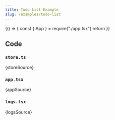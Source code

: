 ```yaml
---
title: Todo List Example
slug: /examples/todo-list
---
```




<BrowserOnly>
  {() => {
    const { App } = require("./app.tsx")
    return <App />
  }}
</BrowserOnly>

## Code

### `store.ts`

<CodeBlock className="language-ts" title="examples/todoList/store.ts">
  {storeSource}
</CodeBlock>

### `app.tsx`

<CodeBlock className="language-tsx" title="examples/todoList/app.tsx">
  {appSource}
</CodeBlock>

### `logs.tsx`

<CodeBlock className="language-tsx" title="examples/todoList/logs.tsx">
  {logsSource}
</CodeBlock>
